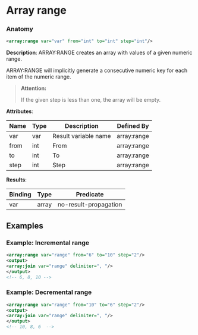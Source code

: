# Array range

### Anatomy

```xml
<array:range var="var" from="int" to="int" step="int"/>
```

 **Description**:
 ARRAY:RANGE creates an array with values of a given numeric range.

ARRAY:RANGE will implicitly generate a consecutive numeric key for each item of the numeric range.


> **Attention:**
>
> If the given step is less than one, the array will be empty.

**Attributes**:

| Name | Type | Description | Defined By |
| ---- | ---- | ----------- | ---------- |
| var | var | Result variable name | array:range |
| from | int | From | array:range |
| to | int | To | array:range |
| step | int | Step | array:range |


**Results**:

| Binding | Type | Predicate |
| ------- | ---- | --------- |
| var | array | no-result-propagation |


## Examples

### Example: Incremental range

```xml
<array:range var="range" from="6" to="10" step="2"/>
<output>
<array:join var="range" delimiter=", "/>
</output>
<!-- 6, 8, 10 -->
```

### Example: Decremental range

```xml
<array:range var="range" from="10" to="6" step="2"/>
<output>
<array:join var="range" delimiter=", "/>
</output>
<!-- 10, 8, 6  -->
```

